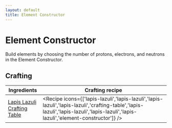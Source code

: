 ```yaml
---
layout: default
title: Element Constructor
---
```



Element Constructor
===================

Build elements by choosing the number of protons, electrons, and neutrons in the Element Constructor.

## Crafting

| Ingredients | Crafting recipe |
| ----------- | --------------- |
| [Lapis Lazuli](https://minecraft.wiki/w/Lapis_Lazuli)<br/>[Crafting Table](https://minecraft.wiki/w/Crafting_Table) | <Recipe icons={['lapis-lazuli','lapis-lazuli','lapis-lazuli','lapis-lazuli','crafting-table','lapis-lazuli','lapis-lazuli','lapis-lazuli','lapis-lazuli','element-constructor']} /> |
